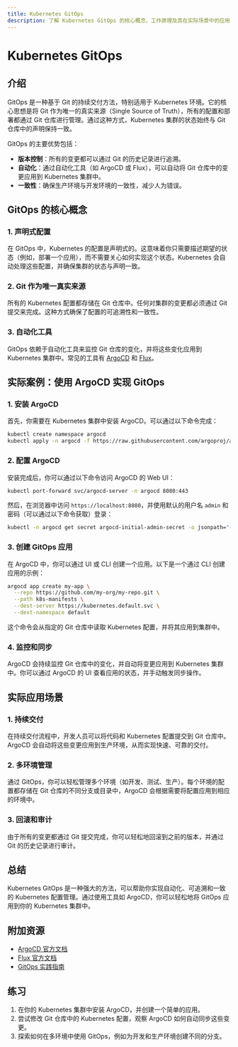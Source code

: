 ```yaml
---
title: Kubernetes GitOps
description: 了解 Kubernetes GitOps 的核心概念、工作原理及其在实际场景中的应用，适合初学者快速上手。
---
```


# Kubernetes GitOps

## 介绍

GitOps 是一种基于 Git 的持续交付方法，特别适用于 Kubernetes 环境。它的核心思想是将 Git 作为唯一的真实来源（Single Source of Truth），所有的配置和部署都通过 Git 仓库进行管理。通过这种方式，Kubernetes 集群的状态始终与 Git 仓库中的声明保持一致。

GitOps 的主要优势包括：
- **版本控制**：所有的变更都可以通过 Git 的历史记录进行追溯。
- **自动化**：通过自动化工具（如 ArgoCD 或 Flux），可以自动将 Git 仓库中的变更应用到 Kubernetes 集群中。
- **一致性**：确保生产环境与开发环境的一致性，减少人为错误。

## GitOps 的核心概念

### 1. 声明式配置

在 GitOps 中，Kubernetes 的配置是声明式的。这意味着你只需要描述期望的状态（例如，部署一个应用），而不需要关心如何实现这个状态。Kubernetes 会自动处理这些配置，并确保集群的状态与声明一致。

### 2. Git 作为唯一真实来源

所有的 Kubernetes 配置都存储在 Git 仓库中。任何对集群的变更都必须通过 Git 提交来完成。这种方式确保了配置的可追溯性和一致性。

### 3. 自动化工具

GitOps 依赖于自动化工具来监控 Git 仓库的变化，并将这些变化应用到 Kubernetes 集群中。常见的工具有 [ArgoCD](https://argoproj.github.io/argo-cd/) 和 [Flux](https://fluxcd.io/)。

## 实际案例：使用 ArgoCD 实现 GitOps

### 1. 安装 ArgoCD

首先，你需要在 Kubernetes 集群中安装 ArgoCD。可以通过以下命令完成：

```bash
kubectl create namespace argocd
kubectl apply -n argocd -f https://raw.githubusercontent.com/argoproj/argo-cd/stable/manifests/install.yaml
```

### 2. 配置 ArgoCD

安装完成后，你可以通过以下命令访问 ArgoCD 的 Web UI：

```bash
kubectl port-forward svc/argocd-server -n argocd 8080:443
```

然后，在浏览器中访问 `https://localhost:8080`，并使用默认的用户名 `admin` 和密码（可以通过以下命令获取）登录：

```bash
kubectl -n argocd get secret argocd-initial-admin-secret -o jsonpath="{.data.password}" | base64 -d
```

### 3. 创建 GitOps 应用

在 ArgoCD 中，你可以通过 UI 或 CLI 创建一个应用。以下是一个通过 CLI 创建应用的示例：

```bash
argocd app create my-app \
  --repo https://github.com/my-org/my-repo.git \
  --path k8s-manifests \
  --dest-server https://kubernetes.default.svc \
  --dest-namespace default
```

这个命令会从指定的 Git 仓库中读取 Kubernetes 配置，并将其应用到集群中。

### 4. 监控和同步

ArgoCD 会持续监控 Git 仓库中的变化，并自动将变更应用到 Kubernetes 集群中。你可以通过 ArgoCD 的 UI 查看应用的状态，并手动触发同步操作。

## 实际应用场景

### 1. 持续交付

在持续交付流程中，开发人员可以将代码和 Kubernetes 配置提交到 Git 仓库中。ArgoCD 会自动将这些变更应用到生产环境，从而实现快速、可靠的交付。

### 2. 多环境管理

通过 GitOps，你可以轻松管理多个环境（如开发、测试、生产）。每个环境的配置都存储在 Git 仓库的不同分支或目录中，ArgoCD 会根据需要将配置应用到相应的环境中。

### 3. 回滚和审计

由于所有的变更都通过 Git 提交完成，你可以轻松地回滚到之前的版本，并通过 Git 的历史记录进行审计。

## 总结

Kubernetes GitOps 是一种强大的方法，可以帮助你实现自动化、可追溯和一致的 Kubernetes 配置管理。通过使用工具如 ArgoCD，你可以轻松地将 GitOps 应用到你的 Kubernetes 集群中。

## 附加资源

- [ArgoCD 官方文档](https://argoproj.github.io/argo-cd/)
- [Flux 官方文档](https://fluxcd.io/)
- [GitOps 实践指南](https://www.gitops.tech/)

## 练习

1. 在你的 Kubernetes 集群中安装 ArgoCD，并创建一个简单的应用。
2. 尝试修改 Git 仓库中的 Kubernetes 配置，观察 ArgoCD 如何自动同步这些变更。
3. 探索如何在多环境中使用 GitOps，例如为开发和生产环境创建不同的分支。